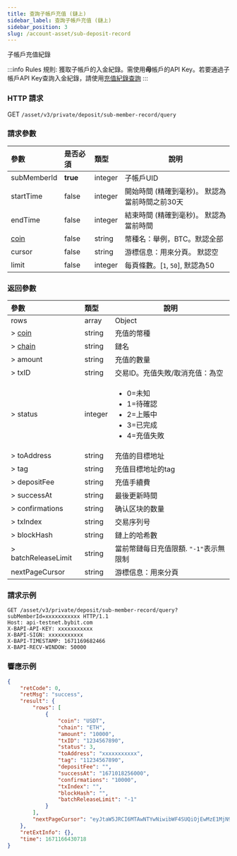 ```yaml
---
title: 查詢子帳戶充值 (鏈上)
sidebar_label: 查詢子帳戶充值 (鏈上)
sidebar_position: 3
slug: /account-asset/sub-deposit-record
---
```

子帳戶充值紀錄

:::info Rules
規則: 獲取子帳戶的入金紀錄。需使用**母**帳戶的API Key。若要通過子帳戶API Key查詢入金紀錄，請使用[充值紀錄查詢](deposit-record#)
:::

### HTTP 請求
GET `/asset/v3/private/deposit/sub-member-record/query`

### 請求參數
| 參數 | 是否必須 | 類型 | 說明|
|:----- |:-------|:-----|------ |
|subMemberId |<b>true</b> |integer | 子帳戶UID |
|startTime |false |integer |開始時間 (精確到毫秒)。 默認為當前時間之前30天 |
|endTime |false |integer |結束時間 (精確到毫秒)。 默認為當前時間 |
|[coin](enum#coin) |false |string |幣種名：舉例，BTC。默認全部 |
|cursor |false |string |游標信息：用來分頁。 默認空|
|limit |false |integer |每頁條數。[`1`, `50`], 默認為50 |

### 返回參數
| 參數 | 類型 | 說明|
|:----- |:-----|----- |
|rows|array |Object|
|> [coin](enum#coin)|string |充值的幣種 |
|> [chain](enum#chain)|string|鏈名|
|> amount|string|充值的數量|
|> txID|string|交易ID。充值失敗/取消充值：為空|
|> status|integer|<ul><li>0=未知</li><li>1=待確認</li><li>2=上賬中</li><li>3=已完成</li><li>4=充值失敗</li></ul>|
|> toAddress|string|充值的目標地址|
|> tag|string|充值目標地址的tag|
|> depositFee|string|充值手續費|
|> successAt|string|最後更新時間|
|> confirmations|string|确认区块的数量|
|> txIndex|string|交易序列号|
|> blockHash|string|鏈上的哈希數|
|> batchReleaseLimit|string|當前幣鏈每日充值限額. `"-1"`表示無限制|
|nextPageCursor|string|游標信息：用來分頁|

### 請求示例

```http
GET /asset/v3/private/deposit/sub-member-record/query?subMemberId=xxxxxxxxxxx HTTP/1.1
Host: api-testnet.bybit.com
X-BAPI-API-KEY: xxxxxxxxxxx
X-BAPI-SIGN: xxxxxxxxxxx
X-BAPI-TIMESTAMP: 1671169682466
X-BAPI-RECV-WINDOW: 50000
```

### 響應示例

```json
{
    "retCode": 0,
    "retMsg": "success",
    "result": {
        "rows": [
            {
                "coin": "USDT",
                "chain": "ETH",
                "amount": "10000",
                "txID": "1234567890",
                "status": 3,
                "toAddress": "xxxxxxxxxxx",
                "tag": "11234567890",
                "depositFee": "",
                "successAt": "1671018256000",
                "confirmations": "10000",
                "txIndex": "",
                "blockHash": "",
                "batchReleaseLimit": "-1"
            }
        ],
        "nextPageCursor": "eyJtaW5JRCI6MTAwNTYwNiwibWF4SUQiOjEwMzE1MjN9"
    },
    "retExtInfo": {},
    "time": 1671166430718
}
```